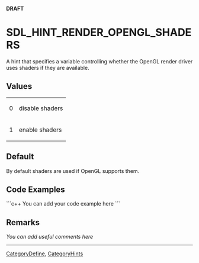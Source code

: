 <!-- pragma section-numbers off -->
<!-- pragma camelcase off -->
'''DRAFT'''

= SDL_HINT_RENDER_OPENGL_SHADERS =
A hint that specifies a variable controlling whether the OpenGL render driver uses shaders if they are available.


== Values ==
{|
|0
|disable shaders
|-
|1
|enable shaders
|}

== Default ==
By default shaders are used if OpenGL supports them.

== Code Examples ==
```c++
You can add your code example here
```

== Remarks ==
''You can add useful comments here''

----
[[CategoryDefine]], [[CategoryHints]]
